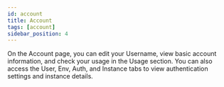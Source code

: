 ```yaml
---
id: account
title: Account
tags: [account]
sidebar_position: 4
---
```



On the Account page, you can edit your Username, view basic account information, and check your usage in the Usage section. You can also access the User, Env, Auth, and Instance tabs to view authentication settings and instance details.





 <ReactPlayer playsinline={true} className="video__player" playing={false} muted={true} controls height="100%" url="https://fused-magic.s3.us-west-2.amazonaws.com/workbench/walkthrough-videos/docs_rewrite/account_page_edit5.mp4" width="100%" />


